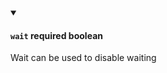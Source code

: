 
<details className="config-field" data-expandable="false" open>
<summary>

#### `wait` <span class="config-field-required" data-required="false">required</span> <span class="config-field-type">boolean</span> <span class="config-field-default"></span>

Wait can be used to disable waiting

</summary>



</details>
